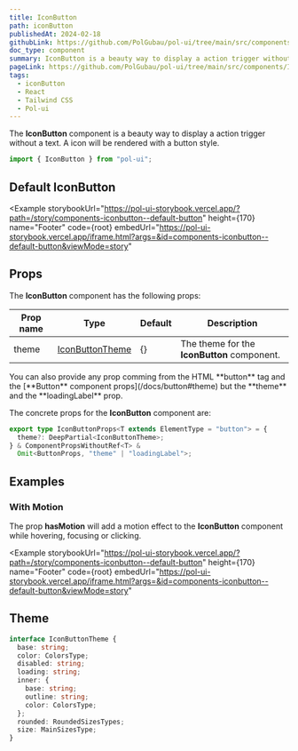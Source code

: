 ```yaml
---
title: IconButton
path: iconButton
publishedAt: 2024-02-18
githubLink: https://github.com/PolGubau/pol-ui/tree/main/src/components/IconButton
doc_type: component
summary: IconButton is a beauty way to display a action trigger without a text. A icon will be rendered with a button style.
pageLink: https://github.com/PolGubau/pol-ui/tree/main/src/components/IconButton
tags:
  - iconButton
  - React
  - Tailwind CSS
  - Pol-ui
---
```






The **IconButton** component is a beauty way to display a action trigger without a text. A icon will be rendered with a button style.

```jsx
import { IconButton } from "pol-ui";
```

## Default IconButton

<Example
  storybookUrl="https://pol-ui-storybook.vercel.app/?path=/story/components-iconbutton--default-button"
  height={170}
  name="Footer"
  code={root}
  embedUrl="https://pol-ui-storybook.vercel.app/iframe.html?args=&id=components-iconbutton--default-button&viewMode=story"
>
  <RootCode />
</Example>

## Props

The **IconButton** component has the following props:

| Prop name | Type                      | Default | Description                                 |
| --------- | ------------------------- | ------- | ------------------------------------------- |
| theme     | [IconButtonTheme](#theme) | {}      | The theme for the **IconButton** component. |

<Callout emoji="💡">
  You can also provide any prop comming from the HTML **button** tag and the
  [**Button** component props](/docs/button#theme) but the **theme** and the
  **loadingLabel** prop.
</Callout>

The concrete props for the **IconButton** component are:

```ts
export type IconButtonProps<T extends ElementType = "button"> = {
  theme?: DeepPartial<IconButtonTheme>;
} & ComponentPropsWithoutRef<T> &
  Omit<ButtonProps, "theme" | "loadingLabel">;
```

## Examples

### With Motion

The prop **hasMotion** will add a motion effect to the **IconButton** component while hovering, focusing or clicking.

<Example
  storybookUrl="https://pol-ui-storybook.vercel.app/?path=/story/components-iconbutton--default-button"
  height={170}
  name="Footer"
  code={root}
  embedUrl="https://pol-ui-storybook.vercel.app/iframe.html?args=&id=components-iconbutton--default-button&viewMode=story"
>
  <RootCode />
</Example>

## Theme

```ts
interface IconButtonTheme {
  base: string;
  color: ColorsType;
  disabled: string;
  loading: string;
  inner: {
    base: string;
    outline: string;
    color: ColorsType;
  };
  rounded: RoundedSizesTypes;
  size: MainSizesType;
}
```

